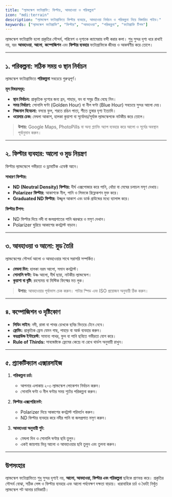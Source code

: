 ```yaml
---
title: "ল্যান্ডস্কেপ ফটোগ্রাফি: ফিল্টার, আবহাওয়া ও পরিকল্পনা"
icon: "mdi:terrain"
description: "ল্যান্ডস্কেপ ফটোগ্রাফিতে ফিল্টার ব্যবহার, আবহাওয়া নির্বাচন ও পরিকল্পনা নিয়ে বিস্তারিত গাইড।"
keywords: ["ল্যান্ডস্কেপ ফটোগ্রাফি", "ফিল্টার", "আবহাওয়া", "পরিকল্পনা", "ফটোগ্রাফি টিপস"]
---
```


ল্যান্ডস্কেপ ফটোগ্রাফি হলো প্রকৃতির সৌন্দর্য, পরিবেশ ও দৃশ্যকে ক্যামেরায় বন্দী করার কলা। শুধু সুন্দর দৃশ্য ধরে রাখাই নয়, বরং **আবহাওয়া**, **আলো**, **কম্পোজিশন** এবং **ফিল্টার ব্যবহার** ফটোগ্রাফিকে জীবন্ত ও আকর্ষণীয় করে তোলে।  

---

## ১. পরিকল্পনা: সঠিক সময় ও স্থান নির্বাচন

ল্যান্ডস্কেপ ফটোগ্রাফিতে **পরিকল্পনা** সবচেয়ে গুরুত্বপূর্ণ।  

**মূল বিষয়সমূহ:**  

- **স্থান নির্বাচন:** প্রাকৃতিক দৃশ্যের জন্য হ্রদ, পাহাড়, বন বা সমুদ্র তীর বেছে নিন।  
- **সময় নির্ধারণ:** সোনালি ঘণ্টা (Golden Hour) বা নীল ঘণ্টা (Blue Hour) সবচেয়ে সুন্দর আলো দেয়।  
- **সিজনাল বিবেচনা:** বসন্তে ফুল, শরতে রঙিন পাতা, শীতে তুষার দৃশ্য ইত্যাদি।  
- **ওয়েদার চেক:** মেঘলা আকাশ, হালকা কুয়াশা বা সূর্যোদয়/সূর্যাস্ত ল্যান্ডস্কেপকে নাটকীয় করে তোলে।  

> **উপায়:** Google Maps, PhotoPills বা অন্য প্ল্যানিং অ্যাপ ব্যবহার করে আলো ও সূর্যের অবস্থান পূর্বানুমান করুন।  

---

## ২. ফিল্টার ব্যবহার: আলো ও মুড নিয়ন্ত্রণ

ফিল্টার ল্যান্ডস্কেপে গভীরতা ও ড্রামাটিক এফেক্ট আনে।  

**সাধারণ ফিল্টার:**  

- **ND (Neutral Density) ফিল্টার:** দীর্ঘ এক্সপোজার করে পানি, ধোঁয়া বা মেঘের চলাচল মসৃণ দেখায়।  
- **Polarizer ফিল্টার:** আকাশকে নীল, পানি ও লিফকে রিফ্লেকশন মুক্ত করে।  
- **Graduated ND ফিল্টার:** উজ্জ্বল আকাশ এবং ডার্ক গ্রাউন্ডের মধ্যে ব্যালান্স করে।  

**ফিল্টার টিপস:**  

- ND ফিল্টার দিয়ে নদী বা জলপ্রপাতের পানি ঝরঝরে ও মসৃণ দেখান।  
- Polarizer ঘুরিয়ে আকাশের কনট্রাস্ট বাড়ান।  

---

## ৩. আবহাওয়া ও আলো: মুড তৈরি

ল্যান্ডস্কেপের সৌন্দর্য আলো ও আবহাওয়ার সাথে সরাসরি সম্পর্কিত।  

- **মেঘলা দিন:** হালকা নরম আলো, সমান কনট্রাস্ট।  
- **সোনালি ঘণ্টা:** উষ্ণ আলো, দীর্ঘ ছায়া, নাটকীয় ল্যান্ডস্কেপ।  
- **কুয়াশা বা বৃষ্টি:** রহস্যময় বা মিস্টিক ফিল্মের মত লুক।  

> **উপায়:** আবহাওয়ার পূর্বাভাস চেক করুন। শাটার স্পিড এবং ISO প্রয়োজন অনুযায়ী ঠিক করুন।  

---

## ৪. কম্পোজিশন ও দৃষ্টিকোণ

- **লিডিং লাইন:** নদী, রাস্তা বা পাথর চোখকে ছবির ভিতরে টেনে নেবে।  
- **ফ্রেমিং:** প্রাকৃতিক ফ্রেম যেমন গাছ, পাহাড় বা আর্ক ব্যবহার করুন।  
- **ফরগ্রাউন্ড ইন্টারেস্ট:** সামান্য পাথর, ফুল বা পানি ছবিতে গভীরতা যোগ করে।  
- **Rule of Thirds:** সাবজেক্টকে ফ্রেমের কেন্দ্রে না রেখে থার্ডস অনুযায়ী রাখুন।  

---

## ৫. প্র্যাকটিক্যাল এক্সারসাইজ

1. **পরিকল্পনা চর্চা:**  
   - আপনার এলাকায় ২-৩ ল্যান্ডস্কেপ লোকেশন নির্বাচন করুন।  
   - সোনালি ঘণ্টা ও নীল ঘণ্টার সময় শুটের পরিকল্পনা করুন।  

2. **ফিল্টার এক্সপেরিমেন্ট:**  
   - Polarizer দিয়ে আকাশের কনট্রাস্ট পরিবর্তন করুন।  
   - ND ফিল্টার ব্যবহার করে নদীর পানি বা জলপ্রপাত মসৃণ করুন।  

3. **আবহাওয়া অনুযায়ী শুট:**  
   - মেঘলা দিন ও সোনালি ঘণ্টার ছবি তুলুন।  
   - একই জায়গায় ভিন্ন আলো ও আবহাওয়ার ছবি তুলুন এবং তুলনা করুন।  

---

## উপসংহার

ল্যান্ডস্কেপ ফটোগ্রাফিতে শুধু সুন্দর দৃশ্যই নয়, **আলো, আবহাওয়া, ফিল্টার এবং পরিকল্পনা** ছবিকে প্রাণবন্ত করে। প্রকৃতির সৌন্দর্য বোঝা, সঠিক লেন্স ও ফিল্টার ব্যবহার এবং আলো পর্যবেক্ষণ দক্ষতা বাড়ায়। ধারাবাহিক চর্চা ও ধৈর্যই নিখুঁত ল্যান্ডস্কেপ শট আনার চাবিকাঠি।